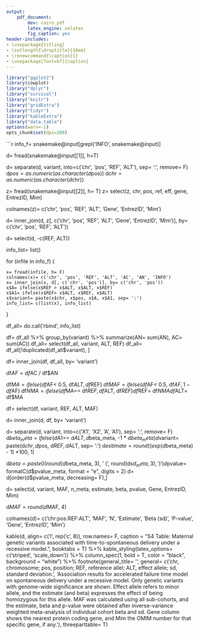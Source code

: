 ```yaml
---
output:
    pdf_document:
        dev: cairo_pdf
        latex_engine: xelatex
        fig_caption: yes
header-includes:
- \usepackage{titling}
- \setlength{\droptitle}{10em}
- \renewcommand{\caption}{}
- \usepackage[font=bf]{caption}
---
```


```r
library("ggplot2")
library(cowplot)
library("dplyr")
library("survival")
library("knitr")
library("gridExtra")
library("tidyr")
library("kableExtra")
library("data.table")
options(warn=-1)
opts_chunk$set(dpi=300)
```

```r

info_f= snakemake@input[grepl('INFO', snakemake@input)]

d= fread(snakemake@input[[1]], h=T)

d= separate(d, variant, into=c('chr', 'pos', 'REF', 'ALT'), sep= ':', remove= F)
d$pos= as.numeric(as.character(d$pos))
d$chr= as.numeric(as.character(d$chr))

z= fread(snakemake@input[[2]], h= T)
z= select(z, chr, pos, ref, eff, gene, EntrezID, Mim)

colnames(z)= c('chr', 'pos', 'REF', 'ALT', 'Gene', 'EntrezID', 'Mim')

d= inner_join(d, z[, c('chr', 'pos', 'REF', 'ALT', 'Gene', 'EntrezID', 'Mim')], by= c('chr', 'pos', 'REF', 'ALT'))

d= select(d, -c(REF, ALT))

info_list= list()

for (infile in info_f) {

	x= fread(infile, h= F)
	colnames(x)= c('chr', 'pos', 'REF', 'ALT', 'AC', 'AN', 'INFO')
	x= inner_join(x, d[, c('chr', 'pos')], by= c('chr', 'pos'))
	x$A= ifelse(x$REF > x$ALT, x$ALT, x$REF)
	x$A1= ifelse(x$REF> x$ALT, x$REF, x$ALT)
	x$variant= paste(x$chr, x$pos, x$A, x$A1, sep= ':')
	info_list= c(list(x), info_list)
}

df_all= do.call('rbind', info_list)

df= df_all %>% group_by(variant) %>% summarize(AN= sum(AN), AC= sum(AC))
df_all= select(df_all, variant, ALT, REF)
df_all= df_all[!duplicated(df_all$variant), ]

df= inner_join(df, df_all, by= 'variant')

df$AF= df$AC / df$AN

df$MA= ifelse(df$AF< 0.5, df$ALT, df$REF)
df$MAF= ifelse(df$AF< 0.5, df$AF, 1 - df$AF)
df$NMA= ifelse(df$MA== df$REF, df$ALT, df$REF)
df$REF= df$NMA
df$ALT= df$MA

df= select(df, variant, REF, ALT, MAF)

d= inner_join(d, df, by= 'variant')

d= separate(d, variant, into=c('X1', 'X2', 'A', 'A1'), sep= ':', remove= F)
d$beta_meta= ifelse(d$A1== d$ALT, d$beta_meta, -1 * d$beta_meta)
d$variant= paste(d$chr, d$pos, d$REF, d$ALT, sep= ':')
d$estimate= round((exp(d$beta_meta) - 1) *100, 1)

d$beta= paste0(round(d$beta_meta, 3), ' (', round(d$sd_meta, 3), ')')
d$pvalue= formatC(d$pvalue_meta, format = "e", digits = 2)
d= d[order(d$pvalue_meta, decreasing= F),]

d= select(d, variant, MAF, n_meta, estimate, beta, pvalue, Gene, EntrezID, Mim)

d$MAF= round(d$MAF, 4)

colnames(d)= c('chr:pos:REF:ALT', 'MAF', 'N', 'Estimate', 'Beta (sd)', 'P-value', 'Gene', 'EntrezID', 'Mim')

kable(d, align= c('l', rep('c', 8)), row.names= F, caption = "S4 Table: Maternal genetic variants associated with time-to-spontaneous delivery under a recessive model.", booktabs = T) %>% kable_styling(latex_options= c('striped', 'scale_down')) %>% column_spec(1, bold = T, color = "black", background = "white") %>% footnote(general_title= '', general= c('chr, chromosome; pos, position; REF, reference allel; ALT, effect allele; sd, standard deviation.', 'Association results for accelerated failure time model on spontaneous delivery under a recessive model. Only genetic variants with genome-wide significance are shown. Effect allele refers to minor allele, and the estimate (and beta) expresses the effect of being homozygous for this allele. MAF was calculated using all sub-cohorts, and the estimate, beta and p-value were obtained after inverse-variance weighted meta-analysis of individual cohort beta and sd. Gene column shows the nearest protein coding gene, and Mim the OMIM number for that specific gene, if any.'), threeparttable= T)







